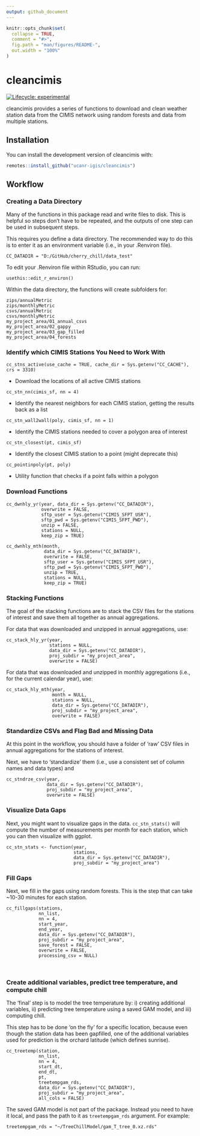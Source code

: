 ```yaml
---
output: github_document
---
```


<!-- README.md is generated from README.Rmd. Please edit that file -->

```r
knitr::opts_chunk$set(
  collapse = TRUE,
  comment = "#>",
  fig.path = "man/figures/README-",
  out.width = "100%"
)
```

# cleancimis

<!-- badges: start -->
[![Lifecycle: experimental](https://img.shields.io/badge/lifecycle-experimental-orange.svg)](https://lifecycle.r-lib.org/articles/stages.html#experimental)
<!-- badges: end -->

cleancimis provides a series of functions to download and clean weather station data from the CIMIS network using random forests and data from multiple stations.

## Installation

You can install the development version of cleancimis with:

``` r
remotes::install_github("ucanr-igis/cleancimis")
```

## Workflow

### Creating a Data Directory

Many of the functions in this package read and write files to disk. This is helpful so steps don't have to be repeated, and the outputs of one step can be used in subsequent steps.

This requires you define a data directory. The recommended way to do this is to enter it as an environment variable (i.e., in your .Renviron file). 

```
CC_DATADIR = "D:/GitHub/cherry_chill/data_test"
```

To edit your .Renviron file within RStudio, you can run:

```
usethis::edit_r_environ()
```

Within the data directory, the functions will create subfolders for:

```
zips/annualMetric
zips/monthlyMetric
csvs/annualMetric
csvs/monthlyMetric
my_project_area/01_annual_csvs
my_project_area/02_gappy
my_project_area/03_gap_filled
my_project_area/04_forests
```

### Identify which CIMIS Stations You Need to Work With

`cc_stns_active(use_cache = TRUE, cache_dir = Sys.getenv("CC_CACHE"), crs = 3310)`

- Download the locations of all active CIMIS stations 

`cc_stn_nn(cimis_sf, nn = 4)`

- Identify the nearest neighbors for each CIMIS station, getting the results back as a list

`cc_stn_wall2wall(poly, cimis_sf, nn = 1)`

- Identify the CIMIS stations needed to cover a polygon area of interest

`cc_stn_closest(pt, cimis_sf)`

- Identify the closest CIMIS station to a point (might deprecate this)

`cc_pointinpoly(pt, poly)`

- Utility function that checks if a point falls within a polygon

### Download Functions

```
cc_dwnhly_yr(year, data_dir = Sys.getenv("CC_DATADIR"), 
             overwrite = FALSE, 
             sftp_user = Sys.getenv("CIMIS_SFPT_USR"),
             sftp_pwd = Sys.getenv("CIMIS_SFPT_PWD"),
             unzip = FALSE,
             stations = NULL,
             keep_zip = TRUE)
```

```
cc_dwnhly_mth(month,
              data_dir = Sys.getenv("CC_DATADIR"),
              overwrite = FALSE,
              sftp_user = Sys.getenv("CIMIS_SFPT_USR"),
              sftp_pwd = Sys.getenv("CIMIS_SFPT_PWD"),
              unzip = TRUE,
              stations = NULL,
              keep_zip = TRUE)
```

### Stacking Functions

The goal of the stacking functions are to stack the CSV files for the stations of interest and save them all together as annual aggregations. 

For data that was downloaded and unzipped in annual aggregations, use:

```
cc_stack_hly_yr(year,
                stations = NULL,
                data_dir = Sys.getenv("CC_DATADIR"),
                proj_subdir = "my_project_area",
                overwrite = FALSE)
```

For data that was downloaded and unzipped in monthly aggregations (i.e., for the current calendar year), use:

```
cc_stack_hly_mth(year,
                 month = NULL,
                 stations = NULL,
                 data_dir = Sys.getenv("CC_DATADIR"),
                 proj_subdir = "my_project_area",
                 overwrite = FALSE) 
```

### Standardize CSVs and Flag Bad and Missing Data

At this point in the workflow, you should have a folder of 'raw' CSV files in annual aggregations for the stations of interest.

Next, we have to 'standardize' them (i.e., use a consistent set of column names and data types) and 

```
cc_stndrze_csv(year,
               data_dir = Sys.getenv("CC_DATADIR"),
               proj_subdir = "my_project_area",
               overwrite = FALSE) 
```

### Visualize Data Gaps

Next, you might want to visualize gaps in the data. `cc_stn_stats()` will compute the number of measurements per month for each station, which you can then visualize with ggplot.

```
cc_stn_stats <- function(year,
                         stations,
                         data_dir = Sys.getenv("CC_DATADIR"),
                         proj_subdir = "my_project_area") 
```

### Fill Gaps

Next, we fill in the gaps using random forests. This is the step that can take ~10-30 minutes for each station.

```
cc_fillgaps(stations,
            nn_list,
            nn = 4,
            start_year,
            end_year,
            data_dir = Sys.getenv("CC_DATADIR"),
            proj_subdir = "my_project_area",
            save_forest = FALSE,
            overwrite = FALSE,
            processing_csv = NULL)
```
\

### Create additional variables, predict tree temperature, and compute chill

The 'final' step is to model the tree temperature by: i) creating additional variables, ii) predicting tree temperature using a saved GAM model, and iii) computing chill.

This step has to be done 'on the fly' for a specific location, because even though the station data has been gapfilled, one of the additional variables used for prediction is the orchard latitude (which defines sunrise).

```
cc_treetemp(station,
            nn_list,
            nn = 4,
            start_dt,
            end_dt,
            pt,
            treetempgam_rds,
            data_dir = Sys.getenv("CC_DATADIR"),
            proj_subdir = "my_project_area",
            all_cols = FALSE)
```

The saved GAM model is not part of the package. Instead you need to have it local, and pass the path to it as `treetempgam_rds` argument. For example:

```
treetempgam_rds = "~/TreeChillModel/gam_T_tree_0.xz.rds"
```





